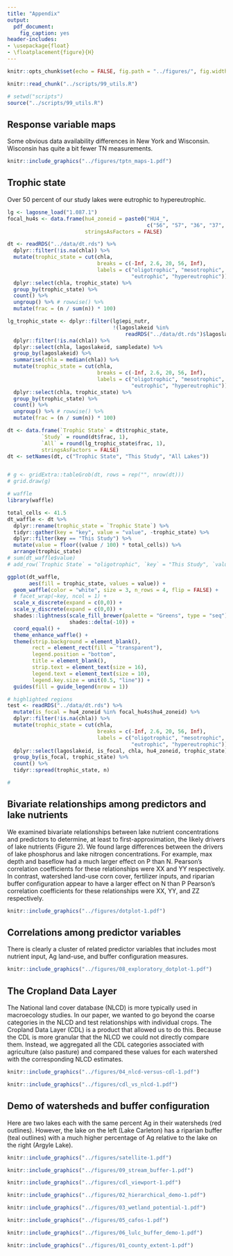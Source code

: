 ```yaml
---
title: "Appendix"
output:
  pdf_document:
    fig_caption: yes
header-includes: 
- \usepackage{float}
- \floatplacement{figure}{H}
---
```


```r
knitr::opts_chunk$set(echo = FALSE, fig.path = "../figures/", fig.width = 5, fig.height = 5)
```

```r
knitr::read_chunk("../scripts/99_utils.R")
```

```r
# setwd("scripts")
source("../scripts/99_utils.R")
```

\pagebreak

## Response variable maps

Some obvious data availability differences in New York and Wisconsin. Wisconsin has quite a bit fewer TN measurements.

```r
knitr::include_graphics("../figures/tptn_maps-1.pdf")
```

## Trophic state

Over 50 percent of our study lakes were eutrophic to hypereutrophic.

```r
lg <- lagosne_load("1.087.1")
focal_hu4s <- data.frame(hu4_zoneid = paste0("HU4_", 
                                             c("56", "57", "36", "37", "38")), 
                         stringsAsFactors = FALSE)

dt <- readRDS("../data/dt.rds") %>%
  dplyr::filter(!is.na(chla)) %>%
  mutate(trophic_state = cut(chla, 
                             breaks = c(-Inf, 2.6, 20, 56, Inf), 
                             labels = c("oligotrophic", "mesotrophic", 
                                        "eutrophic", "hypereutrophic"))) %>%
  dplyr::select(chla, trophic_state) %>%
  group_by(trophic_state) %>%
  count() %>%
  ungroup() %>% # rowwise() %>%
  mutate(frac = (n / sum(n)) * 100)

lg_trophic_state <- dplyr::filter(lg$epi_nutr, 
                                  !(lagoslakeid %in%
                                      readRDS("../data/dt.rds")$lagoslakeid)) %>%
  dplyr::filter(!is.na(chla)) %>%
  dplyr::select(chla, lagoslakeid, sampledate) %>%
  group_by(lagoslakeid) %>%
  summarise(chla = median(chla)) %>%
  mutate(trophic_state = cut(chla, 
                             breaks = c(-Inf, 2.6, 20, 56, Inf), 
                             labels = c("oligotrophic", "mesotrophic", 
                                        "eutrophic", "hypereutrophic"))) %>%
  dplyr::select(chla, trophic_state) %>%
  group_by(trophic_state) %>%
  count() %>%
  ungroup() %>% # rowwise() %>%
  mutate(frac = (n / sum(n)) * 100)

dt <- data.frame(`Trophic State` = dt$trophic_state, 
           `Study` = round(dt$frac, 1), 
           `All` = round(lg_trophic_state$frac, 1), 
           stringsAsFactors = FALSE)
dt <- setNames(dt, c("Trophic State", "This Study", "All Lakes"))


# g <- gridExtra::tableGrob(dt, rows = rep("", nrow(dt)))
# grid.draw(g)
```

```r
# waffle
library(waffle)

total_cells <- 41.5
dt_waffle <- dt %>% 
  dplyr::rename(trophic_state = `Trophic State`) %>%
  tidyr::gather(key = "key", value = "value", -trophic_state) %>%
  dplyr::filter(key == "This Study") %>%
  mutate(value = floor((value / 100) * total_cells)) %>%
  arrange(trophic_state)
# sum(dt_waffle$value)
# add_row(`Trophic State` = "oligotrophic", `key` = "This Study", `value` = 2) %>%

ggplot(dt_waffle,
       aes(fill = trophic_state, values = value)) +
  geom_waffle(color = "white", size = 3, n_rows = 4, flip = FALSE) +
  # facet_wrap(~key, ncol = 1) +
  scale_x_discrete(expand = c(0,0)) +
  scale_y_discrete(expand = c(0,0)) +
  shades::lightness(scale_fill_brewer(palette = "Greens", type = "seq"), 
                    shades::delta(-10)) +
  coord_equal() +
  theme_enhance_waffle() + 
  theme(strip.background = element_blank(), 
        rect = element_rect(fill = "transparent"), 
        legend.position = "bottom", 
        title = element_blank(), 
        strip.text = element_text(size = 16), 
        legend.text = element_text(size = 10), 
        legend.key.size = unit(0.5, "line")) + 
  guides(fill = guide_legend(nrow = 1))

# highlighted regions
test <- readRDS("../data/dt.rds") %>%
  mutate(is_focal = hu4_zoneid %in% focal_hu4s$hu4_zoneid) %>%
  dplyr::filter(!is.na(chla)) %>%
  mutate(trophic_state = cut(chla, 
                             breaks = c(-Inf, 2.6, 20, 56, Inf), 
                             labels = c("oligotrophic", "mesotrophic", 
                                        "eutrophic", "hypereutrophic"))) %>%
  dplyr::select(lagoslakeid, is_focal, chla, hu4_zoneid, trophic_state) %>%
  group_by(is_focal, trophic_state) %>%
  count() %>%
  tidyr::spread(trophic_state, n)
```

```r
# 
```

\pagebreak

## Bivariate relationships among predictors and lake nutrients

We examined bivariate relationships between lake nutrient concentrations and predictors to determine, at least to first-approximation, the likely drivers of lake nutrients (Figure 2). 
We found large differences between the drivers of lake phosphorus and lake nitrogen concentrations. 
For example, max depth and baseflow had a much larger effect on P than N. Pearson’s correlation coefficients for these relationships were XX and YY respectively. 
In contrast, watershed land-use corn cover, fertilizer inputs, and riparian buffer configuration appear to have a larger effect on N than P Pearson’s correlation coefficients for these relationships were XX, YY, and ZZ respectively. 

```r
knitr::include_graphics("../figures/dotplot-1.pdf")
```

\pagebreak

## Correlations among predictor variables

There is clearly a cluster of related predictor variables that includes most nutrient input, Ag land-use, and buffer configuration measures.

```r
knitr::include_graphics("../figures/08_exploratory_dotplot-1.pdf")
```

\pagebreak

## The Cropland Data Layer

The National land cover database (NLCD) is more typically used in macroecology studies. In our paper, we wanted to go beyond the coarse categories in the NLCD and test relationships with individual crops. The Cropland Data Layer (CDL) is a product that allowed us to do this. Because the CDL is more granular that the NLCD we could not directly compare them. Instead, we aggregated all the CDL categories associated with agriculture (also pasture) and compared these values for each watershed with the corresponding NLCD estimates.

```r
knitr::include_graphics("../figures/04_nlcd-versus-cdl-1.pdf")
```

```r
knitr::include_graphics("../figures/cdl_vs_nlcd-1.pdf")
```

\pagebreak

## Demo of watersheds and buffer configuration

Here are two lakes each with the same percent Ag in their watersheds (red outlines). However, the lake on the left (Lake Carleton) has a riparian buffer (teal outlines) with a much higher percentage of Ag relative to the lake on the right (Argyle Lake).

```r
knitr::include_graphics("../figures/satellite-1.pdf")
```

\pagebreak

```r
knitr::include_graphics("../figures/09_stream_buffer-1.pdf")
```

```r
knitr::include_graphics("../figures/cdl_viewport-1.pdf")
```

```r
knitr::include_graphics("../figures/02_hierarchical_demo-1.pdf")
```

```r
knitr::include_graphics("../figures/03_wetland_potential-1.pdf")
```

```r
knitr::include_graphics("../figures/05_cafos-1.pdf")
```

```r
knitr::include_graphics("../figures/06_lulc_buffer_demo-1.pdf")
```

```r
knitr::include_graphics("../figures/01_county_extent-1.pdf")
```